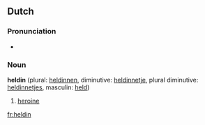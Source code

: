 {{see|Heldin}}
==Dutch==

===Pronunciation===
*{{IPA|/'hεldɪn/}}

===Noun===

'''heldin''' {{f}} (plural: [[heldinnen]], diminutive: [[heldinnetje]], plural diminutive: [[heldinnetjes]], masculin: [[held]])

# [[heroine]]

[[fr:heldin]]